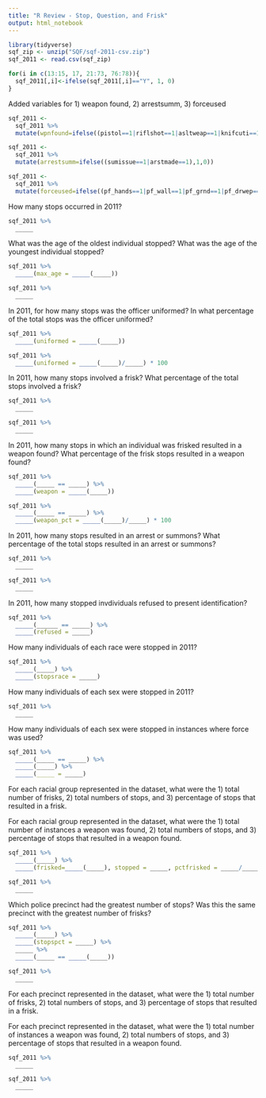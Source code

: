 ```yaml
---
title: "R Review - Stop, Question, and Frisk"
output: html_notebook
---
```

```r
library(tidyverse)
sqf_zip <- unzip("SQF/sqf-2011-csv.zip")
sqf_2011 <- read.csv(sqf_zip) 
```

```r
for(i in c(13:15, 17, 21:73, 76:78)){
  sqf_2011[,i]<-ifelse(sqf_2011[,i]=="Y", 1, 0)
}
```

Added variables for 1) weapon found, 2) arrestsumm, 3) forceused
```r
sqf_2011 <- 
  sqf_2011 %>%
  mutate(wpnfound=ifelse((pistol==1|riflshot==1|asltweap==1|knifcuti==1|machgun==1|othrweap==1),1,0))

sqf_2011 <- 
  sqf_2011 %>%
  mutate(arrestsumm=ifelse((sumissue==1|arstmade==1),1,0))

sqf_2011 <- 
  sqf_2011 %>%
  mutate(forceused=ifelse((pf_hands==1|pf_wall==1|pf_grnd==1|pf_drwep==1|pf_ptwep==1|pf_baton==1|pf_hcuff==1|pf_pepsp==1|pf_other==1),1,0))

```

How many stops occurred in 2011?
```r
sqf_2011 %>%
  _____
```

What was the age of the oldest individual stopped? What was the age of the youngest individual stopped?
```r
sqf_2011 %>%
  _____(max_age = _____(_____))

sqf_2011 %>%
  _____

```

In 2011, for how many stops was the officer uniformed? In what percentage of the total stops was the officer uniformed?
```r
sqf_2011 %>%
  _____(uniformed = _____(_____))

sqf_2011 %>%
  _____(uniformed = _____(_____)/_____) * 100
```

In 2011, how many stops involved a frisk? What percentage of the total stops involved a frisk?
```r
sqf_2011 %>%
  _____

sqf_2011 %>%
  _____
```

In 2011, how many stops in which an individual was frisked resulted in a weapon found? What percentage of the frisk stops resulted in a weapon found?
```r
sqf_2011 %>%
  _____(_____ == _____) %>%
  _____(weapon = _____(_____))

sqf_2011 %>%
  _____(_____ == _____) %>%
  _____(weapon_pct = _____(_____)/_____) * 100
```

In 2011, how many stops resulted in an arrest or summons? What percentage of the total stops resulted in an arrest or summons?
```r
sqf_2011 %>%
  _____

sqf_2011 %>%
  _____
```

In 2011, how many stopped invdividuals refused to present identification?
```r
sqf_2011 %>%
  _____(______ == _____) %>%
  _____(refused = _____)
```

How many individuals of each race were stopped in 2011?
```r
sqf_2011 %>%
  _____(_____) %>%
  _____(stopsrace = _____) 
```

How many individuals of each sex were stopped in 2011?
```r
sqf_2011 %>%
  _____
```

How many individuals of each sex were stopped in instances where force was used?
```r
sqf_2011 %>%
  _____(_____ == _____) %>%
  _____(_____) %>%
  _____(_____ = _____)
```

For each racial group represented in the dataset, what were the 1) total number of frisks, 2) total numbers of stops, and 3) percentage of stops that resulted in a frisk.

For each racial group represented in the dataset, what were the 1) total number of instances a weapon was found, 2) total numbers of stops, and 3) percentage of stops that resulted in a weapon found.
```r
sqf_2011 %>%
  _____(_____) %>%
  _____(frisked=_____(_____), stopped = _____, pctfrisked = _____/_____*100)

sqf_2011 %>%
  _____
```

Which police precinct had the greatest number of stops? Was this the same precinct with the greatest number of frisks?
```r
sqf_2011 %>%
  _____(_____) %>%
  _____(stopspct = _____) %>%
  _____ %>%
  _____(_____ == _____(_____))

sqf_2011 %>%
  _____


```


For each precinct represented in the dataset, what were the 1) total number of frisks, 2) total numbers of stops, and 3) percentage of stops that resulted in a frisk.

For each precinct represented in the dataset, what were the 1) total number of instances a weapon was found, 2) total numbers of stops, and 3) percentage of stops that resulted in a weapon found.
```r
sqf_2011 %>%
  _____

sqf_2011 %>%
  _____

```



